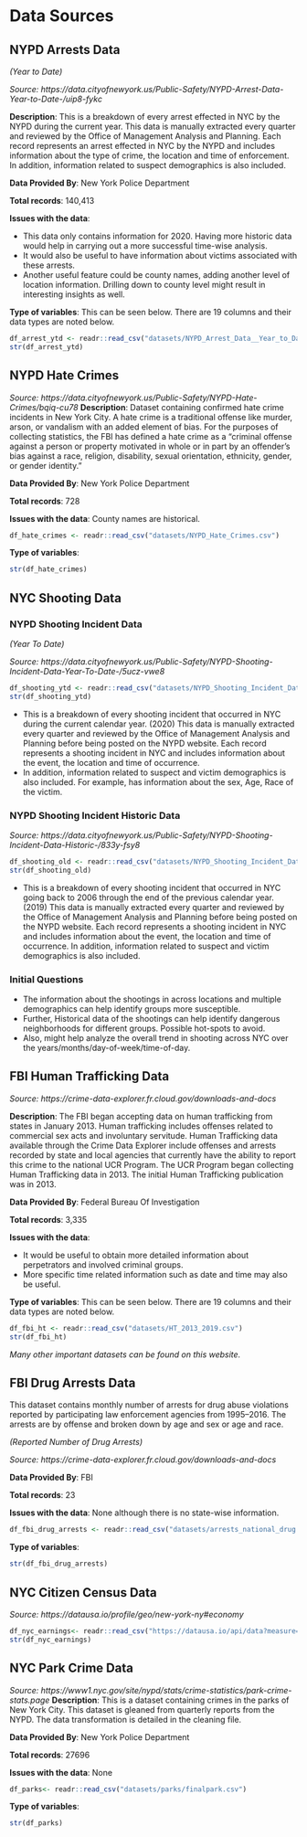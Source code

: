 # Data Sources

## NYPD Arrests Data 

*(Year to Date)*

*Source: https://data.cityofnewyork.us/Public-Safety/NYPD-Arrest-Data-Year-to-Date-/uip8-fykc*

**Description**: This is a breakdown of every arrest effected in NYC by the NYPD during the current year. This data is manually extracted every quarter and reviewed by the Office of Management Analysis and Planning. Each record represents an arrest effected in NYC by the NYPD and includes information about the type of crime, the location and time of enforcement. In addition, information related to suspect demographics is also included. 

**Data Provided By**: New York Police Department

**Total records**: 140,413

**Issues with the data**: 

 - This data only contains information for 2020. Having more historic data would help in carrying out a more successful time-wise analysis. 
 - It would also be useful to have information about victims associated with these arrests.
 - Another useful feature could be county names, adding another level of location information. Drilling down to county level might result in interesting insights as well.

**Type of variables**: This can be seen below. There are 19 columns and their data types are noted below.

```r
df_arrest_ytd <- readr::read_csv("datasets/NYPD_Arrest_Data__Year_to_Date_.csv")
str(df_arrest_ytd)
```

## NYPD Hate Crimes

*Source: https://data.cityofnewyork.us/Public-Safety/NYPD-Hate-Crimes/bqiq-cu78*
**Description**: Dataset containing confirmed hate crime incidents in New York City. A hate crime is a traditional offense like murder, arson, or vandalism with an added element of bias. For the purposes of collecting statistics, the FBI has defined a hate crime as a “criminal offense against a person or property motivated in whole or in part by an offender’s bias against a race, religion, disability, sexual orientation, ethnicity, gender, or gender identity.”  

**Data Provided By**: New York Police Department

**Total records**: 728

**Issues with the data**: County names are historical.
```r
df_hate_crimes <- readr::read_csv("datasets/NYPD_Hate_Crimes.csv")
```

**Type of variables**: 
```r
str(df_hate_crimes)
```

## NYC Shooting Data 

### NYPD Shooting Incident Data 

*(Year To Date)*

*Source: https://data.cityofnewyork.us/Public-Safety/NYPD-Shooting-Incident-Data-Year-To-Date-/5ucz-vwe8*

```r
df_shooting_ytd <- readr::read_csv("datasets/NYPD_Shooting_Incident_Data__Year_To_Date_.csv")
str(df_shooting_ytd)
```

 - This is a breakdown of every shooting incident that occurred in NYC during the current calendar year. (2020) This data is manually extracted every quarter and reviewed by the Office of Management Analysis and Planning before being posted on the NYPD website.
Each record represents a shooting incident in NYC and includes information about the event, the location and time of occurrence. 
 - In addition, information related to suspect and victim demographics is also included. For example, has information about the sex, Age, Race of the victim.

### NYPD Shooting Incident Historic Data

*Source: https://data.cityofnewyork.us/Public-Safety/NYPD-Shooting-Incident-Data-Historic-/833y-fsy8*

```r
df_shooting_old <- readr::read_csv("datasets/NYPD_Shooting_Incident_Data__Historic_.csv")
str(df_shooting_old)
```
 
 
 - This is a breakdown of every shooting incident that occurred in NYC going back to 2006 through the end of the previous calendar year.(2019) This data is manually extracted every quarter and reviewed by the Office of Management Analysis and Planning before being posted on the NYPD website. Each record represents a shooting incident in NYC and includes information about the event, the location and time of occurrence. In addition, information related to suspect and victim demographics is also included.
 
### Initial Questions

 - The information about the shootings in across locations and multiple demographics can help identify groups more susceptible.
 - Further, Historical data of the shootings can help identify dangerous  neighborhoods for different groups. Possible hot-spots to avoid.
 - Also, might help analyze the overall trend in shooting across NYC over the years/months/day-of-week/time-of-day.

## FBI Human Trafficking Data

*Source: https://crime-data-explorer.fr.cloud.gov/downloads-and-docs*

**Description**: The FBI began accepting data on human trafficking from states in January 2013. Human trafficking includes offenses related to commercial sex acts and involuntary servitude. Human Trafficking data available through the Crime Data Explorer include offenses and arrests recorded by state and local agencies that currently have the ability to report this crime to the national UCR Program. The UCR Program began collecting Human Trafficking data in 2013. The initial Human Trafficking publication was in 2013. 

**Data Provided By**: Federal Bureau Of Investigation

**Total records**: 3,335

**Issues with the data**: 

 - It would be useful to obtain more detailed information about perpetrators and involved criminal groups.
 - More specific time related information such as date and time may also be useful.

**Type of variables**: This can be seen below. There are 19 columns and their data types are noted below.

```r
df_fbi_ht <- readr::read_csv("datasets/HT_2013_2019.csv")
str(df_fbi_ht)
```

*Many other important datasets can be found on this website.*

## FBI Drug Arrests Data

This dataset contains monthly number of arrests for drug abuse violations reported by participating law enforcement agencies from 1995–2016. The arrests are by offense and broken down by age and sex or age and race.

*(Reported Number of Drug Arrests)*

*Source: https://crime-data-explorer.fr.cloud.gov/downloads-and-docs*

**Data Provided By**: FBI

**Total records**: 23

**Issues with the data**: None although there is no state-wise information.

```r
df_fbi_drug_arrests <- readr::read_csv("datasets/arrests_national_drug.csv")
```
**Type of variables**: 
```r
str(df_fbi_drug_arrests)
```

## NYC Citizen Census Data

*Source: https://datausa.io/profile/geo/new-york-ny#economy*

```r
df_nyc_earnings<- readr::read_csv("https://datausa.io/api/data?measure=Household%20Income%20by%20Race,Household%20Income%20by%20Race%20Moe&Geography=16000US3651000:parents,16000US3651000,16000US3651000:similar")
str(df_nyc_earnings)
```

## NYC Park Crime Data

*Source: https://www1.nyc.gov/site/nypd/stats/crime-statistics/park-crime-stats.page*
**Description**: This is a dataset containing crimes in the parks of New York City. This dataset is gleaned from quarterly reports from the NYPD. The data transformation is detailed in the cleaning file. 

**Data Provided By**: New York Police Department

**Total records**: 27696

**Issues with the data**: None

```r
df_parks<- readr::read_csv("datasets/parks/finalpark.csv")
```
**Type of variables**: 
```r
str(df_parks)
```